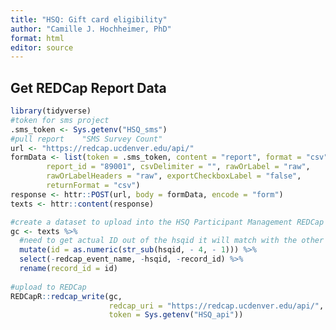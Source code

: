 ```yaml
---
title: "HSQ: Gift card eligibility"
author: "Camille J. Hochheimer, PhD"
format: html
editor: source
---
```


## Get REDCap Report Data

```r
library(tidyverse)
#token for sms project
.sms_token <- Sys.getenv("HSQ_sms")
#pull report 	"SMS Survey Count"
url <- "https://redcap.ucdenver.edu/api/"
formData <- list(token = .sms_token, content = "report", format = "csv", 
        report_id = "89001", csvDelimiter = "", rawOrLabel = "raw", 
        rawOrLabelHeaders = "raw", exportCheckboxLabel = "false", 
        returnFormat = "csv")
response <- httr::POST(url, body = formData, encode = "form")
texts <- httr::content(response)

#create a dataset to upload into the HSQ Participant Management REDCap
gc <- texts %>%
  #need to get actual ID out of the hsqid it will match with the other RC
  mutate(id = as.numeric(str_sub(hsqid, - 4, - 1))) %>% 
  select(-redcap_event_name, -hsqid, -record_id) %>% 
  rename(record_id = id)
  
#upload to REDCap
REDCapR::redcap_write(gc,
                      redcap_uri = "https://redcap.ucdenver.edu/api/",
                      token = Sys.getenv("HSQ_api"))
```
